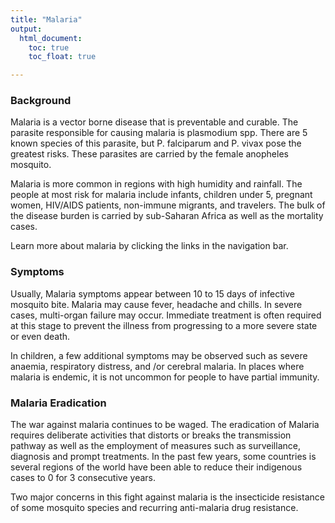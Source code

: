 ```yaml
---
title: "Malaria"
output: 
  html_document:
    toc: true
    toc_float: true

---
```


### Background

Malaria is a vector borne disease that is preventable and curable. The parasite responsible for causing malaria is plasmodium spp. There are 5 known species of this parasite, but P. falciparum and P. vivax pose the greatest risks.  These parasites are carried by the female anopheles mosquito. 

Malaria is more common in regions with high humidity and rainfall. The people at most risk for malaria include
infants, children under 5, pregnant women, HIV/AIDS patients, non-immune migrants, and travelers. The bulk of the disease burden is carried by sub-Saharan Africa as well as the mortality cases.

Learn more about malaria by clicking the links in the navigation bar.

### Symptoms

Usually, Malaria symptoms appear between 10 to 15 days of infective mosquito bite. Malaria may cause fever, headache and chills. In severe cases, multi-organ failure may occur. Immediate treatment is often required at this stage to prevent the illness from progressing to a more severe state or even death. 

In children, a few additional symptoms may be observed such as severe anaemia, respiratory distress, and /or cerebral malaria. In places where malaria is endemic, it is not uncommon for people to have partial immunity.

### Malaria Eradication

The war against malaria continues to be waged. The eradication of Malaria requires deliberate activities that distorts or breaks the transmission pathway as well as the employment of measures such as surveillance, diagnosis and prompt treatments. In the past few years, some countries is several regions of the world have been able to reduce their indigenous cases to 0 for 3 consecutive years.

Two major concerns in this fight against malaria is the insecticide resistance of some mosquito species and recurring anti-malaria drug resistance.